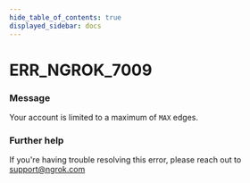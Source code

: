 ```yaml
---
hide_table_of_contents: true
displayed_sidebar: docs
---
```



# ERR_NGROK_7009

### Message

Your account is limited to a maximum of `MAX` edges.

<ErrorDetails error="err_ngrok_7009" />

### Further help

If you're having trouble resolving this error, please reach out to [support@ngrok.com](mailto:support@ngrok.com?subject=Help%20with%20ERR_NGROK_7009)

